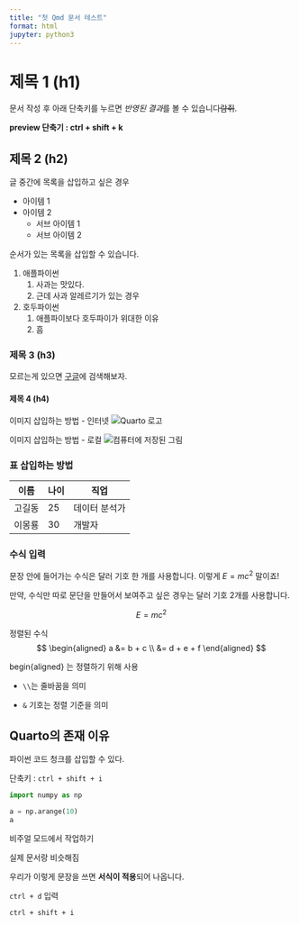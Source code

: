 ```yaml
---
title: "첫 Qmd 문서 테스트"
format: html
jupyter: python3
---
```


# 제목 1 (h1)

문서 작성 후 아래 단축키를 누르면 *반영된 결과*를 볼 수 있습니다~~람쥐~~.

**preview 단축기 : ctrl + shift + k**

## 제목 2 (h2)

글 중간에 목록을 삽입하고 싶은 경우

-   아이템 1
-   아이템 2
    -   서브 아이템 1
    -   서브 아이템 2

순서가 있는 목록을 삽입할 수 있습니다.

1.  애플파이썬
    1.  사과는 맛있다.
    2.  근데 사과 알레르기가 있는 경우
2.  호두파이썬
    1.  애플파이보다 호두파이가 위대한 이유
    2.  흠

### 제목 3 (h3)

모르는게 있으면 [구글](https://www.google.com/)에 검색해보자.

#### 제목 4 (h4)

이미지 삽입하는 방법 - 인터넷 ![Quarto 로고](https://quarto.org/quarto.png)

이미지 삽입하는 방법 - 로컬 ![컴퓨터에 저장된 그림](courage_dog.webp)

### 표 삽입하는 방법

| 이름   | 나이 | 직업          |
|--------|------|---------------|
| 고길동 | 25   | 데이터 분석가 |
| 이몽룡 | 30   | 개발자        |

### 수식 입력

문장 안에 들어가는 수식은 달러 기호 한 개를 사용합니다. 이렇게 $E=mc^2$ 말이죠!

만약, 수식만 따로 문단을 만들어서 보여주고 싶은 경우는 달러 기호 2개를 사용합니다.

$$
E = mc^2
$$

정렬된 수식 $$
\begin{aligned}
    a &= b + c \\
      &= d + e + f
\end{aligned}
$$

begin{aligned} 는 정렬하기 위해 사용

-   `\\`는 줄바꿈을 의미

-   `&` 기호는 정렬 기준을 의미

## Quarto의 존재 이유

파이썬 코드 청크를 삽입할 수 있다.

단축키 : `ctrl + shift + i`

```python
import numpy as np

a = np.arange(10)
a

```

비주얼 모드에서 작업하기

실제 문서랑 비슷해짐

우리가 이렇게 문장을 쓰면 **서식이 적용**되어 나옵니다.

`ctrl + d ` 입력

`ctrl + shift + i`